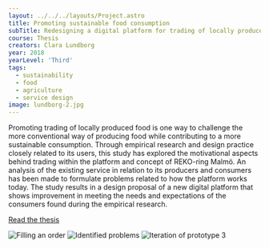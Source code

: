 ---
layout: ../../../layouts/Project.astro
title: Promoting sustainable food consumption
subTitle: Redesigning a digital platform for trading of locally produced food
course: Thesis
creators: Clara Lundborg
year: 2018
yearLevel: 'Third'
tags:
  - sustainability
  - food
  - agriculture
  - service design
image: lundborg-2.jpg
---

Promoting trading of locally produced food is one way to challenge the more conventional way of producing food while contributing to a more sustainable consumption. Through empirical research and design practice closely related to its users, this study has explored the motivational aspects behind trading within the platform and concept of REKO-ring Malmö. An analysis of the existing service in relation to its producers and consumers has been made to formulate problems related to how the platform works today. The study results in a design proposal of a new digital platform that shows improvement in meeting the needs and expectations of the consumers found during the empirical research.

[Read the thesis](http://hdl.handle.net/2043/25650)

<ImageSet>

![Filling an order](lundborg-1.jpg 'Filling an order')
![Identified problems](lundborg-2.png 'Identified problems')
![Iteration of prototype 3](lundborg-29.png 'Iteration of prototype 3')

</ImageSet>